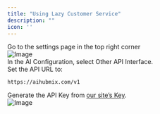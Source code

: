 ```yaml
---
title: "Using Lazy Customer Service"
description: ""
icon: ''
---
```


Go to the settings page in the top right corner  
![Image](/media/en/oncs1.png)  
In the AI Configuration, select Other API Interface.  
Set the API URL to:
```
https://aihubmix.com/v1
```  
Generate the API Key from [our site’s Key](https://aihubmix.com/token).  
![Image](/media/en/oncs2.png)  